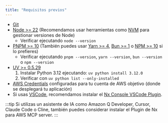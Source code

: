 ```yaml
---
title: "Requisitos previos"
---
```





- [Git](https://git-scm.com/book/en/v2/Getting-Started-Installing-Git)
- [Node >= 22](https://nodejs.org/en/download) (Recomendamos usar herramientas como [NVM](https://github.com/nvm-sh/nvm) para gestionar versiones de Node)
  - Verificar ejecutando `node --version`
- [PNPM >= 10](https://pnpm.io/installation#using-npm) (También puedes usar [Yarn >= 4](https://yarnpkg.com/getting-started/install), [Bun >= 1](https://bun.sh/docs/installation) o [NPM >= 10](https://nodejs.org/en/learn/getting-started/an-introduction-to-the-npm-package-manager) si lo prefieres)
  - Verificar ejecutando `pnpm --version`, `yarn --version`, `bun --version` o `npm --version`
- [UV >= 0.5.29](https://docs.astral.sh/uv/getting-started/installation/)
  1. Instalar Python 3.12 ejecutando: `uv python install 3.12.0`
  2. Verificar con `uv python list --only-installed`
- [AWS Credentials](https://docs.aws.amazon.com/sdkref/latest/guide/access.html) configuradas para tu cuenta de AWS objetivo (donde se desplegará tu aplicación)
- Si usas [VSCode](https://code.visualstudio.com/), recomendamos instalar el [Nx Console VSCode Plugin](https://marketplace.visualstudio.com/items?itemName=nrwl.angular-console).

:::tip
Si utilizas un asistente de IA como Amazon Q Developer, Cursor, Claude Code o Cline, también puedes considerar <Link path="/get_started/building-with-ai">instalar el Plugin de Nx para AWS MCP server.</Link>
:::